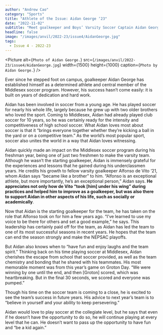 ```yaml
---
author: "Andrew Cao"
category: "Sports"
title: "Athlete of the Issue: Aidan George ‘23"
date: "2022-11-02"
subtitle: "Meet goalkeeper and Boys’ Varsity Soccer Captain Aidan George!"
headline: false
image: "/images/anvil/2022-23/issue4/AidanGeorge.jpg"
tags:
  - Issue 4 - 2022-23
---
```


<Picture
	alt={`Photo of Aidan George.`}
	src={`/images/anvil/2022-23/issue4/AidanGeorge.jpg`}
	width={1500}
	height={1000}
	caption={`Photo by Aidan George.`}
/>

Ever since he stepped foot on campus, goalkeeper Aidan George has established himself as a determined athlete and central member of the Middlesex soccer program. However, his success hasn’t come easily: it is built on years of dedication and hard work.

Aidan has been involved in soccer from a young age. He has played soccer for nearly his whole life, largely because he grew up with two older brothers who loved the sport. Coming to Middlesex, Aidan had already played club soccer for 10 years, so he was certainly ready for the intensity and competitiveness of high school soccer. What Aidan loves most about soccer is that it “brings everyone together whether they’re kicking a ball in the yard or on a competitive team.” As the world’s most popular sport, soccer also unites the world in a way that Aidan loves witnessing.

Aidan quickly made an impact on the Middlesex soccer program during his freshman year, being one of just two freshmen to make the varsity team. Although he wasn’t the starting goalkeeper, Aidan is immensely grateful for the experiences and lessons that he gained during his underclassmen years. He credits his growth to fellow varsity goalkeeper Alfonso de Vito ‘21, whom Aidan says “became like a brother” to him. “Alfonso is an exceptional athlete, but more importantly, he’s an exceptional person,” Aidan says. **He appreciates not only how de Vito “took [him] under his wing” during practices and helped him to improve as a goalkeeper, but was also there to support Aidan in other aspects of his life, such as socially or academically**.

Now that Aidan is the starting goalkeeper for the team, he has taken on the role that Alfonso took on for him a few years ago. “I’ve learned to use my voice to be there for others and set a good example,” he says. This leadership has certainly paid off for the team, as Aidan has led the team to one of its most successful seasons in recent years. He hopes that the team can end the season strongly and make the NEPSAC playoffs.

But Aidan also knows when to “have fun and enjoy laughs and the team spirit.” Thinking back on his time playing soccer at Middlesex, Aidan cherishes the escape from school that soccer provided, as well as the team chemistry and bonding that he shared with his teammates. His most memorable moment was from this year’s game on Groton Day. “We were winning by one until the end, and then [Groton] scored, which was heartbreaking. But in the final 30 seconds, we scored and everyone was pumped.”

Though his time on the soccer team is coming to a close, he is excited to see the team’s success in future years. His advice to next year’s team is to “believe in yourself and your ability to keep persevering.”

Aidan would love to play soccer at the collegiate level, but he says that even if he doesn’t have the opportunity to do so, he will continue playing at every level that he can. He doesn’t want to pass up the opportunity to have fun and “be a kid again.”
